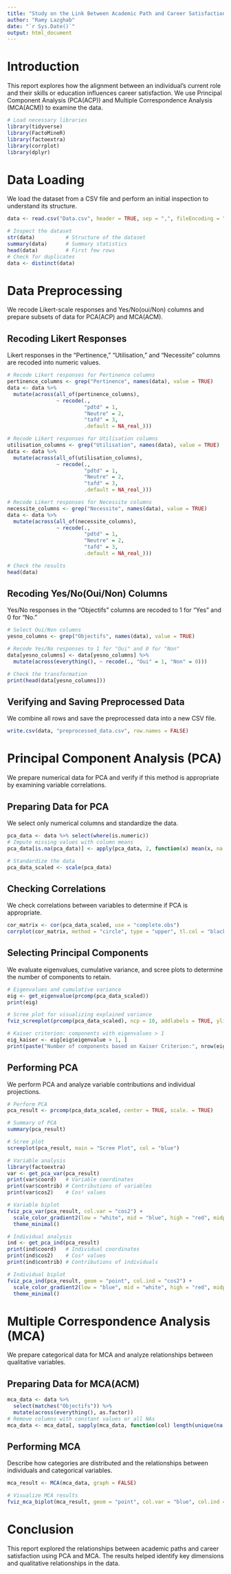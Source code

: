 ---
title: "Study on the Link Between Academic Path and Career Satisfaction"
author: "Ramy Lazghab"
date: "`r Sys.Date()`"
output: html_document
---

# Introduction
This report explores how the alignment between an individual's current role and their skills or education influences career satisfaction. We use Principal Component Analysis (PCA(ACP)) and Multiple Correspondence Analysis (MCA(ACM)) to examine the data.

```{r setup, include=FALSE}
# Load necessary libraries
library(tidyverse)
library(FactoMineR)
library(factoextra)
library(corrplot)
library(dplyr)
```

# Data Loading
We load the dataset from a CSV file and perform an initial inspection to understand its structure.

```{r load-data}
data <- read.csv("Data.csv", header = TRUE, sep = ",", fileEncoding = "ISO-8859-1")

# Inspect the dataset
str(data)          # Structure of the dataset
summary(data)      # Summary statistics
head(data)         # First few rows
# Check for duplicates
data <- distinct(data)
```

# Data Preprocessing
We recode Likert-scale responses and Yes/No(oui/Non) columns and prepare subsets of data for PCA(ACP) and MCA(ACM).

## Recoding Likert Responses
Likert responses in the "Pertinence," "Utilisation," and "Necessite" columns are recoded into numeric values.

```{r recode-likert}
# Recode Likert responses for Pertinence columns
pertinence_columns <- grep("Pertinence", names(data), value = TRUE)
data <- data %>%
  mutate(across(all_of(pertinence_columns), 
                ~ recode(., 
                         "pdtd" = 1, 
                         "Neutre" = 2, 
                         "tafd" = 3, 
                         .default = NA_real_)))

# Recode Likert responses for Utilisation columns
utilisation_columns <- grep("Utilisation", names(data), value = TRUE)
data <- data %>%
  mutate(across(all_of(utilisation_columns), 
                ~ recode(., 
                         "pdtd" = 1, 
                         "Neutre" = 2, 
                         "tafd" = 3, 
                         .default = NA_real_)))

# Recode Likert responses for Necessite columns
necessite_columns <- grep("Necessite", names(data), value = TRUE)
data <- data %>%
  mutate(across(all_of(necessite_columns), 
                ~ recode(., 
                         "pdtd" = 1, 
                         "Neutre" = 2, 
                         "tafd" = 3, 
                         .default = NA_real_)))

# Check the results
head(data)
```

## Recoding Yes/No(Oui/Non) Columns
Yes/No responses in the "Objectifs" columns are recoded to 1 for "Yes" and 0 for "No."

```{r recode-yesno}
# Select Oui/Non columns
yesno_columns <- grep("Objectifs", names(data), value = TRUE)

# Recode Yes/No responses to 1 for "Oui" and 0 for "Non"
data[yesno_columns] <- data[yesno_columns] %>%
  mutate(across(everything(), ~ recode(., "Oui" = 1, "Non" = 0)))

# Check the transformation
print(head(data[yesno_columns]))
```

## Verifying and Saving Preprocessed Data
We combine all rows and save the preprocessed data into a new CSV file.

```{r save-preprocessed-data}
write.csv(data, "preprocessed_data.csv", row.names = FALSE)
```

# Principal Component Analysis (PCA)
We prepare numerical data for PCA and verify if this method is appropriate by examining variable correlations.

## Preparing Data for PCA
We select only numerical columns and standardize the data.

```{r prepare-pca-data}
pca_data <- data %>% select(where(is.numeric))
# Impute missing values with column means
pca_data[is.na(pca_data)] <- apply(pca_data, 2, function(x) mean(x, na.rm = TRUE))

# Standardize the data
pca_data_scaled <- scale(pca_data)
```

## Checking Correlations
We check correlations between variables to determine if PCA is appropriate.

```{r check-correlations}
cor_matrix <- cor(pca_data_scaled, use = "complete.obs")
corrplot(cor_matrix, method = "circle", type = "upper", tl.col = "black", tl.srt = 45)
```

## Selecting Principal Components
We evaluate eigenvalues, cumulative variance, and scree plots to determine the number of components to retain.

```{r select-components}
# Eigenvalues and cumulative variance
eig <- get_eigenvalue(prcomp(pca_data_scaled))
print(eig)

# Scree plot for visualizing explained variance
fviz_screeplot(prcomp(pca_data_scaled), ncp = 10, addlabels = TRUE, ylim = c(0, 50))

# Kaiser criterion: components with eigenvalues > 1
eig_kaiser <- eig[eig$eigenvalue > 1, ]
print(paste("Number of components based on Kaiser Criterion:", nrow(eig_kaiser)))
```

## Performing PCA
We perform PCA and analyze variable contributions and individual projections.

```{r perform-pca}
# Perform PCA
pca_result <- prcomp(pca_data_scaled, center = TRUE, scale. = TRUE)

# Summary of PCA
summary(pca_result)

# Scree plot
screeplot(pca_result, main = "Scree Plot", col = "blue")

# Variable analysis
library(factoextra)
var <- get_pca_var(pca_result)
print(var$coord)   # Variable coordinates
print(var$contrib) # Contributions of variables
print(var$cos2)    # Cos² values

# Variable biplot
fviz_pca_var(pca_result, col.var = "cos2") +
  scale_color_gradient2(low = "white", mid = "blue", high = "red", midpoint = 0.6) +
  theme_minimal()

# Individual analysis
ind <- get_pca_ind(pca_result)
print(ind$coord)   # Individual coordinates
print(ind$cos2)    # Cos² values
print(ind$contrib) # Contributions of individuals

# Individual biplot
fviz_pca_ind(pca_result, geom = "point", col.ind = "cos2") +
  scale_color_gradient2(low = "blue", mid = "white", high = "red", midpoint = 0.5) +
  theme_minimal()
```

# Multiple Correspondence Analysis (MCA)
We prepare categorical data for MCA and analyze relationships between qualitative variables.

## Preparing Data for MCA(ACM)

```{r prepare-mca-data}
mca_data <- data %>%
  select(matches("Objectifs")) %>%
  mutate(across(everything(), as.factor))
# Remove columns with constant values or all NAs
mca_data <- mca_data[, sapply(mca_data, function(col) length(unique(na.omit(col))) > 1)]
```

## Performing MCA
Describe how categories are distributed and the relationships between individuals and categorical variables.

```{r perform-mca}
mca_result <- MCA(mca_data, graph = FALSE)

# Visualize MCA results
fviz_mca_biplot(mca_result, geom = "point", col.var = "blue", col.ind = "red")
```

# Conclusion
This report explored the relationships between academic paths and career satisfaction using PCA and MCA. The results helped identify key dimensions and qualitative relationships in the data.
